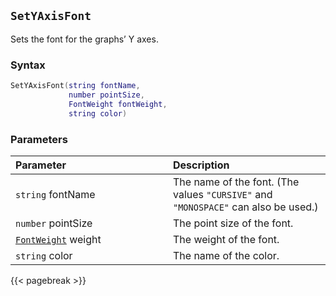 ## `SetYAxisFont`

Sets the font for the graphs' Y axes.

### Syntax {-}

``` .lua
SetYAxisFont(string fontName,
             number pointSize,
             FontWeight fontWeight,
             string color)
```


### Parameters {-}

**Parameter** | **Description**
| :-- | :-- |
|`string` fontName | The name of the font. (The values `"CURSIVE"` and `"MONOSPACE"` can also be used.) | 
|`number` pointSize | The point size of the font. | 
|[`FontWeight`](#fontweight) weight | The weight of the font. | 
|`string` color | The name of the color. |


{{< pagebreak >}}